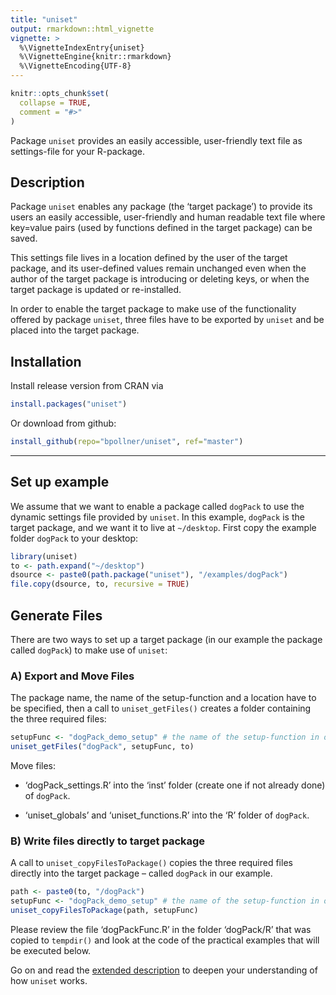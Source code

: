 ```yaml
---
title: "uniset"
output: rmarkdown::html_vignette
vignette: >
  %\VignetteIndexEntry{uniset}
  %\VignetteEngine{knitr::rmarkdown}
  %\VignetteEncoding{UTF-8}
---
```


```r
knitr::opts_chunk$set(
  collapse = TRUE,
  comment = "#>"
)
```

Package `uniset` provides an easily accessible, user-friendly text file as settings-file for your R-package.

## Description

Package `uniset` enables any package (the 'target package') to provide its users an easily accessible, user-friendly and human readable text file where key=value pairs (used by functions defined in the target package) can be saved.

This settings file lives in a location defined by the user of the target package, and its user-defined values remain unchanged even when the author of the target package is introducing or deleting keys, or when the target package is updated or re-installed.

In order to enable the target package to make use of the functionality offered by package `uniset`, three files have to be exported by `uniset` and be placed into the target package.

## Installation

Install release version from CRAN via

``` r
install.packages("uniset")
```

Or download from github:

``` r
install_github(repo="bpollner/uniset", ref="master")
```

------------------------------------------------------------------------

## Set up example {#set-up-example}

We assume that we want to enable a package called `dogPack` to use the dynamic settings file provided by `uniset`. In this example, `dogPack` is the target package, and we want it to live at `~/desktop`. First copy the example folder `dogPack` to your desktop:

```r
library(uniset)
to <- path.expand("~/desktop")
dsource <- paste0(path.package("uniset"), "/examples/dogPack")
file.copy(dsource, to, recursive = TRUE) 
```

## Generate Files

There are two ways to set up a target package (in our example the package called `dogPack`) to make use of `uniset`:

### **A) Export and Move Files**

The package name, the name of the setup-function and a location have to be specified, then a call to `uniset_getFiles()` creates a folder containing the three required files:

```r
setupFunc <- "dogPack_demo_setup" # the name of the setup-function in our example
uniset_getFiles("dogPack", setupFunc, to)
```

Move files:

-   'dogPack_settings.R' into the 'inst' folder (create one if not already done) of `dogPack`.

-   'uniset_globals' and 'uniset_functions.R' into the 'R' folder of `dogPack`.

### **B) Write files directly to target package**

A call to `uniset_copyFilesToPackage()` copies the three required files directly into the target package -- called `dogPack` in our example.

```r
path <- paste0(to, "/dogPack")
setupFunc <- "dogPack_demo_setup" # the name of the setup-function in our example
uniset_copyFilesToPackage(path, setupFunc)
```

Please review the file 'dogPackFunc.R' in the folder 'dogPack/R' that was copied to `tempdir()` and look at the code of the practical examples that will be executed below.

Go on and read the [extended description](https://bpollner.github.io/uniset/articles/description.html) to deepen your understanding of how `uniset` works.

